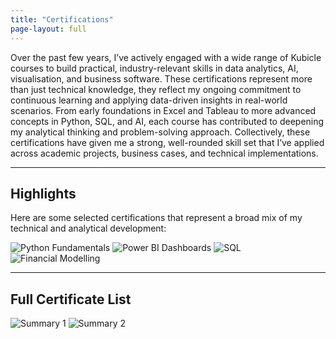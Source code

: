 ```yaml
---
title: "Certifications"
page-layout: full
---
```


Over the past few years, I’ve actively engaged with a wide range of Kubicle courses to build practical, industry-relevant skills in data analytics, AI, visualisation, and business software. These certifications represent more than just technical knowledge, they reflect my ongoing commitment to continuous learning and applying data-driven insights in real-world scenarios. From early foundations in Excel and Tableau to more advanced concepts in Python, SQL, and AI, each course has contributed to deepening my analytical thinking and problem-solving approach. Collectively, these certifications have given me a strong, well-rounded skill set that I’ve applied across academic projects, business cases, and technical implementations.

---

##  Highlights

Here are some selected certifications that represent a broad mix of my technical and analytical development:

::: {.cert-grid}

![Python Fundamentals](images/certifications/python_fundamentals.png)
![Power BI Dashboards](images/certifications/powerbi.png)
![SQL](images/certifications/sql_joins.png)
![Financial Modelling](images/certifications/financial_modelling.png)

:::

---

## Full Certificate List

::: {.cert-grid}

![Summary 1](images/certifications/kubicle_summary1.png)
![Summary 2](images/certifications/kubicle_summary2.png)

:::